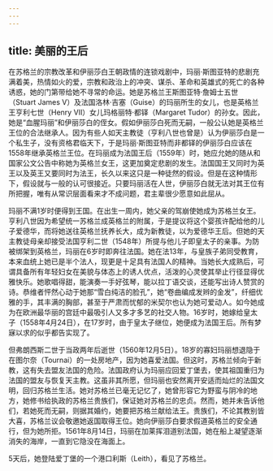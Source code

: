 ```yaml
---
---
---
```

title: 美丽的王后
---




在苏格兰的宗教改革和伊丽莎白王朝政情的连锁戏剧中，玛丽·斯图亚特的悲剧充满着美，热情如火的爱，宗教和政治上的冲突、谋杀、革命和英雄式的死亡的各种诱惑，她的门第带给她不寻常的命运。她是苏格兰王斯图亚特·詹姆士五世（Stuart James Ⅴ）及法国洛林·吉塞（Guise）的玛丽所生的女儿，也是英格兰王亨利七世（Henry Ⅶ）女儿玛格丽特·都铎（Margaret Tudor）的孙女。因此，她是“血腥玛丽”和伊丽莎白的侄女。假如伊丽莎白死而无嗣，一般公认她是英格兰王位的合法继承人。因为有些人如天主教徒（亨利八世也曾是）认为伊丽莎白是一个私生子，没有资格君临天下，于是玛丽·斯图亚特而非都铎的伊丽莎白应该在1558年继承英格兰王位。在玛丽成为法国王后（1559年）时，她应允她的随从和国家公文公告中称她为英格兰女王，这更加奠定悲剧的发生。法国国王又同时为英王以及英王又要同时为法王，长久以来这只是一种徒然的假设。但是在这种情形下，假设就与一般的认可很接近。只要玛丽活在人世，伊丽莎白就无法对其王位有所把握，唯有从常识层面看来才不成问题，君主辈很少愿意如此屈从。

玛丽不满1岁时便得到王国。在出生一周内，她父亲的驾崩使她成为苏格兰女王。亨利八世因为希望统一苏格兰成英格兰的附属，于是提议将这个婴孩许配给他的儿子爱德华，而将她送往英格兰抚养长大，成为新教徒，以为爱德华王后。但她的天主教徒母亲却接受法国亨利二世（1548年）所提与他儿子即皇太子的亲事。为防被绑架到英格兰，玛丽在6岁时即奔往法国。她在法13年，与皇族子弟同受教育，本来血统上她已是半个法人，现更是十足具有法国人的精神。当她长大成熟后，可谓具备所有年轻妇女在美貌与体态上的诱人优点，活泼的心灵使其举止行径显得优雅快乐。她歌唱得甜，能演奏一手好弦琴，能以拉丁语交谈，还能写出诗人赞赏的诗。恭维者怦然心动于她那“雪白纯洁的脸孔”，她“卷曲编成发辫的金发”，纤细优雅的手，其丰满的胸部，甚至于严肃而忧郁的米契尔也认为她可爱动人。如今她成为在欧洲最华丽的宫廷中最吸引人又多才多艺的社交人物。16岁时，她嫁给皇太子（1558年4月24日），在17岁时，由于皇太子继位，她便成为法国王后。所有梦寐以求的似乎都告实现了。

但弗朗西斯二世于当政两年后逝世（1560年12月5日）。18岁的寡妇玛丽想退隐于在图尔奈（Tournai）的一处房地产，因为她喜爱法国。但这时，苏格兰倾向于新教，这有失去盟友法国的危险。法国政府认为玛丽应回爱丁堡去，使其祖国重归为法国的盟友与恢复天主教。这虽非其所愿，但玛丽也安然离开安适而灿烂的法国文明，回归苏格兰生活。她对苏格兰已毫无记忆了，她曾形容它为野蛮与阴冷的地方，她修书给执政的苏格兰贵族们，保证她对苏格兰的忠贞。然而，她并未告诉他们，若她死而无嗣，则据其婚约，她要把苏格兰献给法王。贵族们，不论其教别皆大喜，苏格兰议会敬邀她返国取得王位。她向伊丽莎白要求假道英格兰的安全通行，但为她所拒。1561年8月14日，玛丽在加莱挥泪道别法国，她在船上凝望逐渐消失的海岸，一直到它隐没在海面上。

5天后，她登陆爱丁堡的一个港口利斯（Leith），看见了苏格兰。